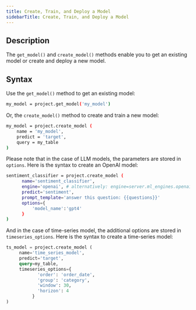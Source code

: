 ```yaml
---
title: Create, Train, and Deploy a Model
sidebarTitle: Create, Train, and Deploy a Model
---
```


## Description

The `get_model()` and `create_model()` methods enable you to get an existing model or create and deploy a new model.

## Syntax

Use the `get_model()` method to get an existing model:

```bash
my_model = project.get_model('my_model')
```

Or, the `create_model()` method to create and train a new model:

```bash
my_model = project.create_model (
    name = 'my_model',
    predict = 'target',
    query = my_table
)
```

Please note that in the case of LLM models, the parameters are stored in `options`. Here is the syntax to create an OpenAI model:

```bash
sentiment_classifier = project.create_model (
      name='sentiment_classifier',
      engine='openai', # alternatively: engine=server.ml_engines.openai
      predict='sentiment',
      prompt_template='answer this question: {{questions}}'
      options={
          'model_name':'gpt4'
      }
)
```

And in the case of time-series model, the additional options are stored in `timeseries_options`. Here is the syntax to create a time-series model:

```sql
ts_model = project.create_model (
     name='time_series_model',
     predict='target',
     query=my_table,
     timeseries_options={
            'order': 'order_date',
            'group': 'category',
            'window': 30,
            'horizon': 4
          }
)
```
